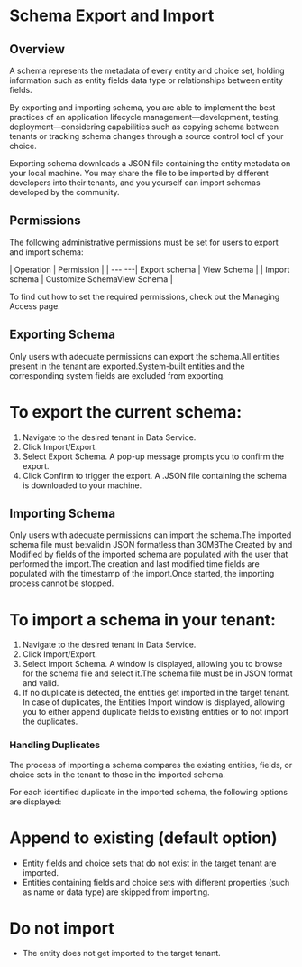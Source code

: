 ﻿# Schema Export and Import


## Overview

A schema represents the metadata of every entity and choice set, holding information such as entity fields data type or relationships between entity fields.

By exporting and importing schema, you are able to implement the best practices of an application lifecycle management—development, testing, deployment—considering capabilities such as copying schema between tenants or tracking schema changes through a source control tool of your choice.

Exporting schema downloads a JSON file containing the entity metadata on your local machine. You may share the file to be imported by different developers into their tenants, and you yourself can import schemas developed by the community.


## Permissions

The following administrative permissions must be set for users to export and import
            schema:


| Operation | Permission |
| --- ---| Export schema | View Schema |
| Import schema | Customize SchemaView Schema |

To find out how to set the required permissions, check out the Managing Access page.


## Exporting Schema

Only users with adequate permissions can export the schema.All entities present in the tenant are exported.System-built entities and the corresponding system fields are excluded from exporting.

# To export the current schema:

1. Navigate to the desired tenant in Data Service.
2. Click Import/Export.
3. Select Export Schema. A pop-up message prompts you to confirm the export.
4. Click Confirm to trigger the export. A .JSON file containing the schema is downloaded to your machine.


## Importing Schema

Only users with adequate permissions can import the schema.The imported schema file must be:validin JSON formatless than 30MBThe Created by and Modified by fields of the imported schema are populated with the user that performed the import.The creation and last modified time fields are populated with the timestamp of the import.Once started, the importing process cannot be stopped.

# To import a schema in your tenant:

1. Navigate to the desired tenant in Data Service.
2. Click Import/Export.
3. Select Import Schema. A window is displayed, allowing you to browse for the schema file and select it.The schema file must be in JSON format and valid.
4. If no duplicate is detected, the entities get imported in the target tenant. In case of duplicates, the Entities Import window is displayed, allowing you to either append duplicate fields to existing entities or to not import the duplicates.


### Handling Duplicates

The process of importing a schema compares the existing entities, fields, or choice sets in the tenant to those in the imported schema.

For each identified duplicate in the imported schema, the following options are displayed:

# Append to existing (default option)

* Entity fields and choice sets that do not exist in the target tenant are imported.
* Entities containing fields and choice sets with different properties (such as name or data type) are skipped from importing.

# Do not import

* The entity does not get imported to the target tenant.

